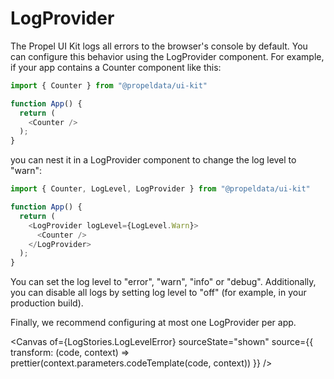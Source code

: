 
<Meta title="PROVIDERS/LogProvider" /> 

# LogProvider

The Propel UI Kit logs all errors to the browser's console by default. You can configure this behavior using the LogProvider component. For example, if your app contains a Counter component like this:  

```ts  
import { Counter } from "@propeldata/ui-kit"  

function App() {  
  return (  
    <Counter />  
  );  
}  
```  

you can nest it in a LogProvider component to change the log level to "warn":  

```ts  
import { Counter, LogLevel, LogProvider } from "@propeldata/ui-kit"  

function App() {  
  return (  
    <LogProvider logLevel={LogLevel.Warn}>  
      <Counter />  
    </LogProvider>  
  );  
}  
```  

You can set the log level to "error", "warn", "info" or "debug". Additionally, you can disable all logs by setting log level to "off" (for example, in your production build).  

Finally, we recommend configuring at most one LogProvider per app.  

<Canvas
  of={LogStories.LogLevelError}
  sourceState="shown"
  source={{
    transform: (code, context) => prettier(context.parameters.codeTemplate(code, context))
  }}
/>

<Controls of={LogStories.LogLevelError} />

